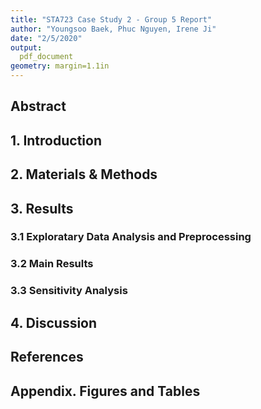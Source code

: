 ```yaml
---
title: "STA723 Case Study 2 - Group 5 Report"
author: "Youngsoo Baek, Phuc Nguyen, Irene Ji"
date: "2/5/2020"
output:
  pdf_document
geometry: margin=1.1in 
---
```

\fontsize{10}{12}
\selectfont

## Abstract


## 1. Introduction


## 2. Materials $\&$ Methods


## 3. Results


### 3.1 Exploratary Data Analysis and Preprocessing


### 3.2 Main Results


### 3.3 Sensitivity Analysis


## 4. Discussion

\newpage

## References

\newpage

## Appendix. Figures and Tables

\newpage

